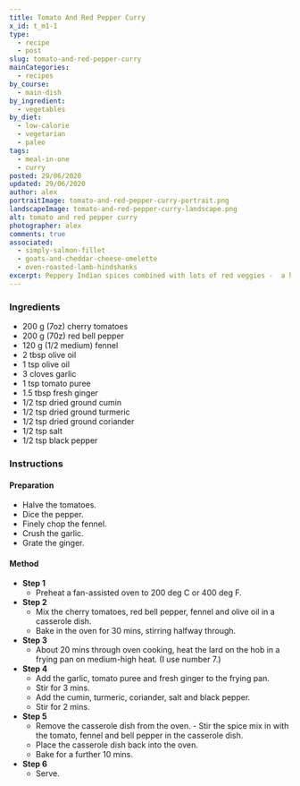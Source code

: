 ```yaml
---
title: Tomato And Red Pepper Curry
x_id: t_m1-1
type:
  - recipe
  - post
slug: tomato-and-red-pepper-curry
mainCategories: 
  - recipes 
by_course:
  - main-dish
by_ingredient:
  - vegetables
by_diet:
  - low-calorie
  - vegetarian
  - paleo
tags:
  - meal-in-one
  - curry
posted: 29/06/2020
updated: 29/06/2020
author: alex
portraitImage: tomato-and-red-pepper-curry-portrait.png
landscapeImage: tomato-and-red-pepper-curry-landscape.png
alt: tomato and red pepper curry
photographer: alex
comments: true
associated: 
  - simply-salmon-fillet
  - goats-and-cheddar-cheese-omelette
  - oven-roasted-lamb-hindshanks
excerpt: Peppery Indian spices combined with lots of red veggies -  a hot and tasty vegetable dish.
---
```


<Ingredients>

### Ingredients
    
  - 200 g (7oz) cherry tomatoes
  - 200 g (70z) red bell pepper
  - 120 g (1/2 medium) fennel
  - 2 tbsp olive oil
  - 1 tsp olive oil
  - 3 cloves garlic
  - 1 tsp tomato puree
  - 1.5 tbsp fresh ginger
  - 1/2 tsp dried ground cumin
  - 1/2 tsp dried ground turmeric
  - 1/2 tsp dried ground coriander
  - 1/2 tsp salt
  - 1/2 tsp black pepper

</Ingredients>

<Instructions>

### Instructions

#### Preparation

  - Halve the tomatoes.
  - Dice the pepper.
  - Finely chop the fennel.
  - Crush the garlic.
  - Grate the ginger.

#### Method

  - **Step 1**
    - Preheat a fan-assisted oven to 200 deg C or 400 deg F.
  - **Step 2**
    - Mix the cherry tomatoes, red bell pepper, fennel and olive oil in a casserole dish.
    - Bake in the oven for 30 mins, stirring halfway through.
  - **Step 3**
    - About 20 mins through oven cooking, heat the lard on the hob in a frying pan on medium-high heat. (I use number 7.)
  - **Step 4**
    - Add the garlic, tomato puree and fresh ginger to the frying pan.
    - Stir for 3 mins.
    - Add the cumin, turmeric, coriander, salt and black pepper.
    - Stir for 2 mins.
  - **Step 5**
    - Remove the casserole dish from the oven. - Stir the spice mix in with the tomato, fennel and bell pepper in the casserole dish.
    - Place the casserole dish back into the oven.
    - Bake for a further 10 mins.
  - **Step 6**
    - Serve.

</Instructions>


